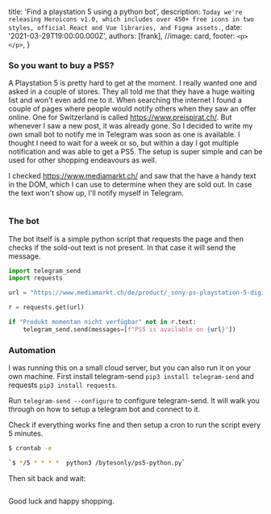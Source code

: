 
  title: 'Find a playstation 5 using a python bot',
  description: `Today we're releasing Heroicons v1.0, which includes over 450+ free icons in two styles, official React and Vue libraries, and Figma assets.`,
  date: '2021-03-29T19:00:00.000Z',
  authors: [frank],
  //image: card,
  footer: `
    <p>
    </p>
  `,
}

### So you want to buy a PS5?

A Playstation 5 is pretty hard to get at the moment. I really wanted one and asked in a couple of stores. They all told me that they have a huge waiting list and won't even add me to it. When searching the internet I found a couple of pages where people would notify others when they saw an offer online. One for Switzerland is called https://www.preispirat.ch/. But whenever I saw a new post, it was already gone. So I decided to write my own small bot to notify me in Telegram was soon as one is available. I thought I need to wait for a week or so, but within a day I got multiple notification and was able to get a PS5. The setup is super simple and can be used for other shopping endeavours as well.

I checked https://www.mediamarkt.ch/ and saw that the have a handy text in the DOM, which I can use to determine when they are sold out. In case the text won't show up, I'll notify myself in Telegram.

<!--more-->

<img src={ps5NotAvailable} alt="" />

### The bot

The bot itself is a simple python script that requests the page and then checks if the sold-out text is not present. In that case it will send the message.

```python
import telegram_send
import requests

url = "https://www.mediamarkt.ch/de/product/_sony-ps-playstation-5-digital-edition-980-pro-nvme-m-2-ssd-1tb-heatsink-2105983.html"

r = requests.get(url)

if "Produkt momentan nicht verfügbar" not in r.text:
    telegram_send.send(messages=[f"PS5 is available on {url}"])
```

### Automation

I was running this on a small cloud server, but you can also run it on your own machine. First install telegram-send `pip3 install telegram-send` and requests `pip3 install requests`.

Run `telegram-send --configure` to configure telegram-send. It will walk you through on how to setup a telegram bot and connect to it.

Check if everything works fine and then setup a cron to run the script every 5 minutes.

```bash
$ crontab -e
```

```bash
`$ */5 * * * *  python3 /bytesonly/ps5-python.py`
```

Then sit back and wait:

<img src={available} alt="" />

Good luck and happy shopping.
